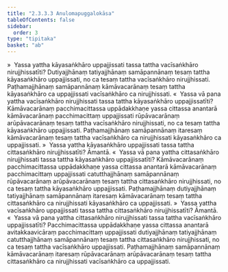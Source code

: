 ```yaml
---
title: "2.3.3.3 Anulomapuggalokāsa"
tableOfContents: false
sidebar:
  order: 3
type: "tipitaka"
basket: "ab"
---
```



<DynamicBreadcrumb />

<Division number="140">

<Paragraph number="600">
»  Yassa yattha kāyasaṅkhāro uppajjissati tassa tattha vacīsaṅkhāro nirujjhissatīti?
</Paragraph>

<Paragraph number="601">
Dutiyajjhānaṃ tatiyajjhānaṃ samāpannānaṃ tesaṃ tattha kāyasaṅkhāro uppajjissati, no ca tesaṃ tattha vacīsaṅkhāro nirujjhissati. Paṭhamajjhānaṃ samāpannānaṃ kāmāvacarānaṃ tesaṃ tattha kāyasaṅkhāro ca uppajjissati vacīsaṅkhāro ca nirujjhissati.
</Paragraph>

<Paragraph number="602">
«  Yassa vā pana yattha vacīsaṅkhāro nirujjhissati tassa tattha kāyasaṅkhāro uppajjissatīti?
</Paragraph>

<Paragraph number="603">
Kāmāvacarānaṃ pacchimacittassa uppādakkhaṇe yassa cittassa anantarā kāmāvacarānaṃ pacchimacittaṃ uppajjissati rūpāvacarānaṃ arūpāvacarānaṃ tesaṃ tattha vacīsaṅkhāro nirujjhissati, no ca tesaṃ tattha kāyasaṅkhāro uppajjissati. Paṭhamajjhānaṃ samāpannānaṃ itaresaṃ kāmāvacarānaṃ tesaṃ tattha vacīsaṅkhāro ca nirujjhissati kāyasaṅkhāro ca uppajjissati.
</Paragraph>

<Paragraph number="604">
»  Yassa yattha kāyasaṅkhāro uppajjissati tassa tattha cittasaṅkhāro nirujjhissatīti? Āmantā.
</Paragraph>

<Paragraph number="605">
«  Yassa vā pana yattha cittasaṅkhāro nirujjhissati tassa tattha kāyasaṅkhāro uppajjissatīti?
</Paragraph>

<Paragraph number="606">
Kāmāvacarānaṃ pacchimacittassa uppādakkhaṇe yassa cittassa anantarā kāmāvacarānaṃ pacchimacittaṃ uppajjissati catutthajjhānaṃ samāpannānaṃ rūpāvacarānaṃ arūpāvacarānaṃ tesaṃ tattha cittasaṅkhāro nirujjhissati, no ca tesaṃ tattha kāyasaṅkhāro uppajjissati. Paṭhamajjhānaṃ dutiyajjhānaṃ tatiyajjhānaṃ samāpannānaṃ itaresaṃ kāmāvacarānaṃ tesaṃ tattha cittasaṅkhāro ca nirujjhissati kāyasaṅkhāro ca uppajjissati.
</Paragraph>

</Division>
<Division number="141">

<Paragraph number="607">
»  Yassa yattha vacīsaṅkhāro uppajjissati tassa tattha cittasaṅkhāro nirujjhissatīti? Āmantā.
</Paragraph>

<Paragraph number="608">
«  Yassa vā pana yattha cittasaṅkhāro nirujjhissati tassa tattha vacīsaṅkhāro uppajjissatīti?
</Paragraph>

<Paragraph number="609">
Pacchimacittassa uppādakkhaṇe yassa cittassa anantarā avitakkaavicāraṃ pacchimacittaṃ uppajjissati dutiyajjhānaṃ tatiyajjhānaṃ catutthajjhānaṃ samāpannānaṃ tesaṃ tattha cittasaṅkhāro nirujjhissati, no ca tesaṃ tattha vacīsaṅkhāro uppajjissati. Paṭhamajjhānaṃ samāpannānaṃ kāmāvacarānaṃ itaresaṃ rūpāvacarānaṃ arūpāvacarānaṃ tesaṃ tattha cittasaṅkhāro ca nirujjhissati vacīsaṅkhāro ca uppajjissati.
</Paragraph>
</Division>